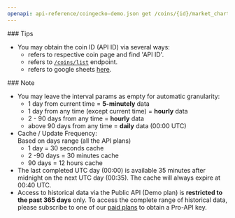 ```yaml
---
openapi: api-reference/coingecko-demo.json get /coins/{id}/market_chart/range
---
```


<Tip>
  ### Tips

  - You may obtain the coin ID (API ID) via several ways:
    - refers to respective coin page and find 'API ID'.
    - refers to [`/coins/list`](<https://docs.coingecko.com/v3.0.1/reference/coins-list>) endpoint.
    - refers to google sheets [here](https://docs.google.com/spreadsheets/d/1wTTuxXt8n9q7C4NDXqQpI3wpKu1_5bGVmP9Xz0XGSyU/edit?usp=sharing).
</Tip>

<Note>
  ### Note

  - You may leave the interval params as empty for automatic granularity:
    - 1 day from current time = **5-minutely** data
    - 1 day from any time (except current time) = **hourly** data
    - 2 - 90 days from any time = **hourly** data
    - above 90 days from any time = **daily** data (00:00 UTC)
  - Cache / Update Frequency:\
    Based on days range (all the API plans)
    - 1 day = 30 seconds cache
    - 2 -90 days = 30 minutes cache
    - 90 days = 12 hours cache
  - The last completed UTC day (00:00) is available 35 minutes after midnight on the next UTC day (00:35). The cache will always expire at 00:40 UTC.
  - Access to historical data via the Public API (Demo plan) is **restricted to the past 365 days** only. To access the complete range of historical data, please subscribe to one of our [paid plans](https://www.coingecko.com/en/api/pricing) to obtain a Pro-API key.
</Note>